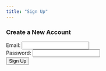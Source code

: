 ```yaml
---
title: "Sign Up"
---
```


### Create a New Account

<form id="signup-form">

<label for="email">Email:</label> <input type="email" id="email" required> <br> <label for="password">Password:</label> <input type="password" id="password" required> <br> <button type="submit">Sign Up</button>

</form>

<p id="signup-message">

</p>

```{=html}
<script>
  const signupForm = document.getElementById('signup-form');
  signupForm.addEventListener('submit', async (e) => {
    e.preventDefault();
    const email = document.getElementById('email').value;
    const password = document.getElementById('password').value;

    try {
      const response = await fetch('https://frenchwithkunal.ca/signup', {
        method: 'POST',
        headers: {
          'Content-Type': 'application/json',
        },
        body: JSON.stringify({ email, password }),
      });

      const data = await response.json();
      if (response.ok) {
        document.getElementById('signup-message').innerText = `Account created for ${data.user.email}!`;
        window.location.href = "dashboard.qmd"; // Redirect to dashboard
      } else {
        document.getElementById('signup-message').innerText = data.message;
      }
    } catch (error) {
      document.getElementById('signup-message').innerText = "An error occurred. Please try again.";
    }
  });
</script>
```